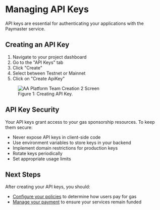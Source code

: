 

# Managing API Keys

API keys are essential for authenticating your applications with the Paymaster service.

## Creating an API Key

1. Navigate to your project dashboard
2. Go to the "API Keys" tab
3. Click "Create"
4. Select between Testnet or Mainnet
5. Click on "Create ApiKey"

<div className="mt-8 mb-8">
  <figure className="text-center">
    <img 
      src="/assets/aaPlatform/gifs/createapi.gif" 
      alt="AA Platform Team Creation 2 Screen"
      className="mx-auto rounded-lg shadow-md"
    />
    <figcaption className="mt-2 text-sm italic text-gray-600 text-center">
      Figure 1: Creating API Key.
  </figcaption>
  </figure>
</div>

## API Key Security

Your API keys grant access to your gas sponsorship resources. To keep them secure:

- Never expose API keys in client-side code
- Use environment variables to store keys in your backend
- Implement domain restrictions for production keys
- Rotate keys periodically
- Set appropriate usage limits

## Next Steps

After creating your API keys, you should:
- [Configure your policies](/en/developer-tools/aa-platform/configuring-policies) to determine how users pay for gas
- [Manage your payment](/en/developer-tools/aa-platform/payment-management) to ensure your services remain funded



<PageFeedback path="/en/developer-tools/aa-platform/managing-api-keys" />
